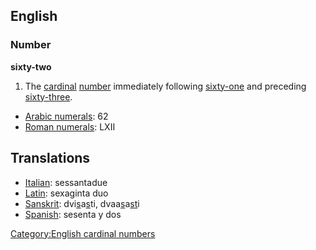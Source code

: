 == English ==
=== Number ===
'''sixty-two'''

#The [[cardinal]] [[number]] immediately following [[sixty-one]] and preceding [[sixty-three]].

*[[w:Arabic Numerals|Arabic numerals]]: 62
*[[w:Roman numerals|Roman numerals]]: LXII

==Translations==
*[[Italian]]: sessantadue
*[[Latin]]: sexaginta duo
*[[Sanskrit]]: dvi<u>s</u>a<u>s</u>ti, dvaa<u>s</u>a<u>st</u>i
*[[Spanish]]: sesenta y dos

[[Category:English cardinal numbers]]